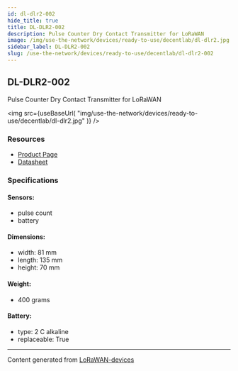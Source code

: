 ```yaml
---
id: dl-dlr2-002
hide_title: true
title: DL-DLR2-002
description: Pulse Counter Dry Contact Transmitter for LoRaWAN
image: /img/use-the-network/devices/ready-to-use/decentlab/dl-dlr2.jpg
sidebar_label: DL-DLR2-002
slug: /use-the-network/devices/ready-to-use/decentlab/dl-dlr2-002
---
```



## DL-DLR2-002

Pulse Counter Dry Contact Transmitter for LoRaWAN

<img
src={useBaseUrl(
"img/use-the-network/devices/ready-to-use/decentlab/dl-dlr2.jpg"
)}
/>

### Resources

- [Product Page](https://www.decentlab.com/products/analog-or-digital-sensor-device-for-lorawan)
- [Datasheet](https://cdn.decentlab.com/download/datasheets/Decentlab-DL-DLR2-datasheet.pdf)

### Specifications

#### Sensors:
- pulse count
- battery
#### Dimensions:
- width: 81 mm
- length: 135 mm
- height: 70 mm
#### Weight: 
- 400 grams
#### Battery: 
- type: 2 C alkaline
- replaceable: True



---
Content generated from [LoRaWAN-devices](https://github.com/TheThingsNetwork/lorawan-devices)